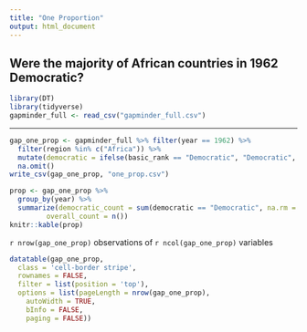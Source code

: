 ```yaml
---
title: "One Proportion"
output: html_document
---
```


## Were the majority of African countries in 1962 Democratic?

```r
library(DT)
library(tidyverse)
gapminder_full <- read_csv("gapminder_full.csv")
```

***

```r
gap_one_prop <- gapminder_full %>% filter(year == 1962) %>% 
  filter(region %in% c("Africa")) %>% 
  mutate(democratic = ifelse(basic_rank == "Democratic", "Democratic", "Not Democratic")) %>% 
  na.omit()
write_csv(gap_one_prop, "one_prop.csv")
```

```r
prop <- gap_one_prop %>% 
  group_by(year) %>% 
  summarize(democratic_count = sum(democratic == "Democratic", na.rm = TRUE),
         overall_count = n()) 
knitr::kable(prop)
```


`r nrow(gap_one_prop)` observations of `r ncol(gap_one_prop)` variables


```r
datatable(gap_one_prop,
  class = 'cell-border stripe',
  rownames = FALSE,
  filter = list(position = 'top'),
  options = list(pageLength = nrow(gap_one_prop), 
    autoWidth = TRUE,
    bInfo = FALSE,
    paging = FALSE))
```

